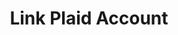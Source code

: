 ---
title: "Link Plaid Account"
openapi: "POST /v0/sources/plaid"
description: "Link an external financial account via Plaid."
---